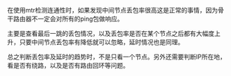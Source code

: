 在使用mtr检测连通性时，如果发现中间节点丢包率很高这是正常的事情，因为骨干路由器不一定会对所有的ping包做响应。

主要是查看最后一跳的丢包情况，以及丢包率是否在某个节点之后都有大幅度上升，只要中间节点丢包率有降低就可以忽略，延时情况也是同理。   

总之判断丢包率及延时的趋势时，不是只看一个节点。另外还需要判断IP所在地，看是否有绕路，以及是否有路由回环等问题。

